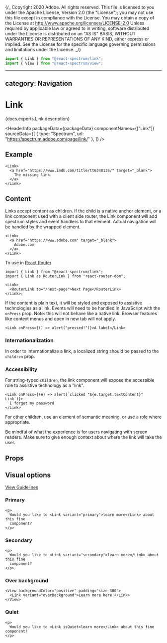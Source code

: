 {/_ Copyright 2020 Adobe. All rights reserved.
This file is licensed to you under the Apache License, Version 2.0 (the "License");
you may not use this file except in compliance with the License. You may obtain a copy
of the License at http://www.apache.org/licenses/LICENSE-2.0
Unless required by applicable law or agreed to in writing, software distributed under
the License is distributed on an "AS IS" BASIS, WITHOUT WARRANTIES OR REPRESENTATIONS
OF ANY KIND, either express or implied. See the License for the specific language
governing permissions and limitations under the License. _/}



```jsx import
import { Link } from "@react-spectrum/link";
import { View } from "@react-spectrum/view";
```

---

## category: Navigation

# Link

<PageDescription>{docs.exports.Link.description}</PageDescription>

<HeaderInfo
  packageData={packageData}
  componentNames={["Link"]}
  sourceData={[
    { type: "Spectrum", url: "https://spectrum.adobe.com/page/link/" },
  ]}
/>

## Example

```tsx example
<Link>
  <a href="https://www.imdb.com/title/tt6348138/" target="_blank">
    The missing link.
  </a>
</Link>
```

## Content

Links accept content as children.
If the child is a native anchor element, or a link component used with a client side router, the Link component will add spectrum styles and event handlers to that element.
Actual navigation will be handled by the wrapped element.

```tsx example
<Link>
  <a href="https://www.adobe.com" target="_blank">
    Adobe.com
  </a>
</Link>
```

To use in [React Router](https://reacttraining.com/react-router/)

```tsx
import { Link } from "@react-spectrum/link";
import { Link as RouterLink } from "react-router-dom";

<Link>
  <RouterLink to="/next-page">Next Page</RouterLink>
</Link>;
```

If the content is plain text, it will be styled and exposed to assistive technologies as a link.
Events will need to be handled in JavaScript with the `onPress` prop.
Note: this will not behave like a native link. Browser features like context menus and open in new tab will not apply.

```tsx example
<Link onPress={() => alert("pressed!")}>A label</Link>
```

### Internationalization

In order to internationalize a link, a localized string should be passed to the `children` prop.

### Accessibility

For string-typed `children`, the link component will expose the accessible role to assistive technology as a "link".

```tsx example
<Link onPress={(e) => alert(`clicked "${e.target.textContent}" Link`)}>
  I forgot my password
</Link>
```

For other children, use an element of semantic meaning, or use a [role](https://developer.mozilla.org/en-US/docs/Web/Accessibility/ARIA/Roles) where appropriate.

Be mindful of what the experience is for users navigating with screen readers. Make sure to give enough context about where the link will take the user.

## Props

<PropTable component={docs.exports.Link} links={docs.links} />

## Visual options

[View Guidelines](https://spectrum.adobe.com/page/link/#Options)

### Primary

```tsx example
<p>
  Would you like to <Link variant="primary">learn more</Link> about this fine
  component?
</p>
```

### Secondary

```tsx example
<p>
  Would you like to <Link variant="secondary">learn more</Link> about this fine
  component?
</p>
```

### Over background

```tsx example
<View backgroundColor="positive" padding="size-300">
  <Link variant="overBackground">Learn more here!</Link>
</View>
```

### Quiet

```tsx example
<p>
  Would you like to <Link isQuiet>learn more</Link> about this fine component?
</p>
```
